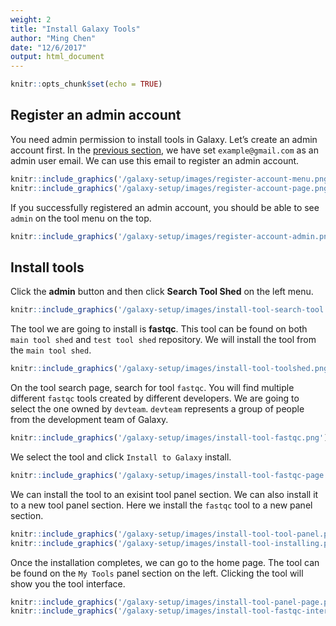 ```yaml
---
weight: 2
title: "Install Galaxy Tools"
author: "Ming Chen"
date: "12/6/2017"
output: html_document
---
```


```r
knitr::opts_chunk$set(echo = TRUE)
```


## Register an admin account

You need admin permission to install tools in Galaxy. Let's create an admin account first. In the [previous section](/galaxy-setup/launch-galaxy-instance), we have set `example@gmail.com` as an admin user email. We can use this email to register an admin account.

```r
knitr::include_graphics('/galaxy-setup/images/register-account-menu.png')
knitr::include_graphics('/galaxy-setup/images/register-account-page.png')
```

If you successfully registered an admin account, you should be able to see `admin` on the tool menu on the top.

```r
knitr::include_graphics('/galaxy-setup/images/register-account-admin.png')
```

## Install tools

Click the **admin** button and then click **Search Tool Shed** on the left menu.

```r
knitr::include_graphics('/galaxy-setup/images/install-tool-search-tool.png')
```

The tool we are going to install is **fastqc**. This tool can be found on both `main tool shed` and `test tool shed` repository. We will install the tool from the `main tool shed`.

```r
knitr::include_graphics('/galaxy-setup/images/install-tool-toolshed.png')
```

On the tool search page, search for tool `fastqc`. You will find multiple different `fastqc` tools created by different developers. We are going to select the one owned by `devteam`. `devteam` represents a group of people from the development team of Galaxy.

```r
knitr::include_graphics('/galaxy-setup/images/install-tool-fastqc.png')
```

We select the tool and click `Install to Galaxy` install.

```r
knitr::include_graphics('/galaxy-setup/images/install-tool-fastqc-page.png')
```

We can install the tool to an exisint tool panel section. We can also install it to a new tool panel section. Here we install the `fastqc` tool to a new panel section.

```r
knitr::include_graphics('/galaxy-setup/images/install-tool-tool-panel.png')
knitr::include_graphics('/galaxy-setup/images/install-tool-installing.png')
```

Once the installation completes, we can go to the home page. The tool can be found on the `My Tools` panel section on the left. Clicking the tool will show you the tool interface.

```r
knitr::include_graphics('/galaxy-setup/images/install-tool-panel-page.png')
knitr::include_graphics('/galaxy-setup/images/install-tool-fastqc-interface.png')
```
